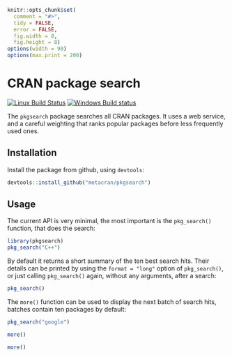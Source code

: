 
```r
knitr::opts_chunk$set(
  comment = "#>",
  tidy = FALSE,
  error = FALSE,
  fig.width = 8,
  fig.height = 8)
options(width = 90)
options(max.print = 200)
```

# CRAN package search

[![Linux Build Status](https://travis-ci.org/metacran/pkgsearch.svg?branch=master)](https://travis-ci.org/metacran/pkgsearch)
[![Windows Build status](https://ci.appveyor.com/api/projects/status/github/metacran/pkgsearch?svg=true)](https://ci.appveyor.com/project/gaborcsardi/pkgsearch)

The `pkgsearch` package searches all CRAN packages. It uses a web service,
and a careful weighting that ranks popular packages before less
frequently used ones.

## Installation

Install the package from github, using `devtools`:

```r
devtools::install_github("metacran/pkgsearch")
```

## Usage

The current API is very minimal, the most important is the `pkg_search()` function,
that does the search:

```r
library(pkgsearch)
pkg_search("C++")
```

By default it returns a short summary of the ten best search hits. Their
details can be printed by using the `format = "long"` option of `pkg_search()`,
or just calling `pkg_search()` again, without any arguments, after a search:


```r
pkg_search()
```

The `more()` function can be used to display the next batch of search hits,
batches contain ten packages by default:

```r
pkg_search("google")
```

```r
more()
```

```r
more()
```
